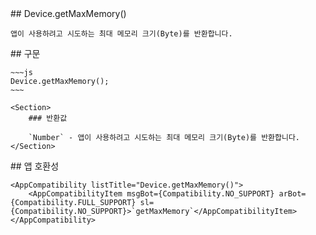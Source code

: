 
<Section>
    ## Device.getMaxMemory()

    앱이 사용하려고 시도하는 최대 메모리 크기(Byte)를 반환합니다.
</Section>
<Section>
    ## 구문

    ~~~js
    Device.getMaxMemory();
    ~~~

    <Section>
        ### 반환값

        `Number` - 앱이 사용하려고 시도하는 최대 메모리 크기(Byte)를 반환합니다.
    </Section>
</Section>
<Section>
    ## 앱 호환성

    <AppCompatibility listTitle="Device.getMaxMemory()">
        <AppCompatibilityItem msgBot={Compatibility.NO_SUPPORT} arBot={Compatibility.FULL_SUPPORT} sl={Compatibility.NO_SUPPORT}>`getMaxMemory`</AppCompatibilityItem>
    </AppCompatibility>
</Section>